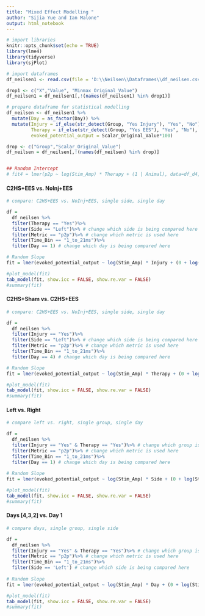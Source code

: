 ```yaml
---
title: "Mixed Effect Modelling "
author: "Sijia Yue and Ian Malone"
output: html_notebook
---
```



```r

# import libraries
knitr::opts_chunk$set(echo = TRUE)
library(lme4)
library(tidyverse)
library(sjPlot)

# import dataframes
df_neilsen1 <- read.csv(file = 'D:\\Neilsen\\Dataframes\\df_neilsen.csv')

drop1 <- c("X","Value", "Minmax_Original_Value")
df_neilsen1 = df_neilsen1[,!(names(df_neilsen1) %in% drop1)]

# prepare dataframe for statistical modelling
df_neilsen <- df_neilsen1 %>%
  mutate(Day = as_factor(Day)) %>% 
  mutate(Injury = if_else(str_detect(Group, "Yes Injury"), "Yes", "No"),
         Therapy = if_else(str_detect(Group, "Yes EES"), "Yes", "No"),
         evoked_potential_output = Scalar_Original_Value*100) 

drop <- c("Group","Scalar_Original_Value")
df_neilsen = df_neilsen[,!(names(df_neilsen) %in% drop)]


## Random Intercept
# fit4 = lmer(p2p ~ log(Stim_Amp) * Therapy + (1 | Animal), data=df_d4, REML = F)
```


#### C2HS+EES vs. NoInj+EES ####
```r

# compare: C2HS+EES vs. NoInj+EES, single side, single day

df = 
  df_neilsen %>% 
  filter(Therapy == "Yes")%>% 
  filter(Side == "Left")%>% # change which side is being compared here
  filter(Metric == "p2p")%>% # change which metric is used here
  filter(Time_Bin == "1_to_21ms")%>%
  filter(Day == 1) # change which day is being compared here

# Random Slope
fit = lmer(evoked_potential_output ~ log(Stim_Amp) * Injury + (0 + log(Stim_Amp) |Animal), data=df, REML = F)

#plot_model(fit)
tab_model(fit, show.icc = FALSE, show.re.var = FALSE)
#summary(fit)

```


#### C2HS+Sham vs. C2HS+EES ####
```r

# compare: C2HS+EES vs. NoInj+EES, single side, single day

df = 
  df_neilsen %>% 
  filter(Injury == "Yes")%>% 
  filter(Side == "Left")%>% # change which side is being compared here
  filter(Metric == "p2p")%>% # change which metric is used here
  filter(Time_Bin == "1_to_21ms")%>%
  filter(Day == 4) # change which day is being compared here

# Random Slope
fit = lmer(evoked_potential_output ~ log(Stim_Amp) * Therapy + (0 + log(Stim_Amp) |Animal), data=df, REML = F)

#plot_model(fit)
tab_model(fit, show.icc = FALSE, show.re.var = FALSE)
#summary(fit)

```


#### Left vs. Right ####
```r

# compare left vs. right, single group, single day

df = 
  df_neilsen %>% 
  filter(Injury == "Yes" & Therapy == "Yes")%>% # change which group is being compared here
  filter(Metric == "p2p")%>% # change which metric is used here
  filter(Time_Bin == "1_to_21ms")%>%
  filter(Day == 1) # change which day is being compared here
  
# Random Slope
fit = lmer(evoked_potential_output ~ log(Stim_Amp) * Side + (0 + log(Stim_Amp) |Animal), data=df, REML = F)

#plot_model(fit)
tab_model(fit, show.icc = FALSE, show.re.var = FALSE)
#summary(fit)
```


#### Days [4,3,2] vs. Day 1 ####
```r

# compare days, single group, single side

df = 
  df_neilsen %>% 
  filter(Injury == "Yes" & Therapy == "Yes")%>% # change which group is being compared here
  filter(Metric == "p2p")%>% # change which metric is used here
  filter(Time_Bin == "1_to_21ms")%>%
  filter(Side == 'Left') # change which side is being compared here
  
# Random Slope
fit = lmer(evoked_potential_output ~ log(Stim_Amp) * Day + (0 + log(Stim_Amp) |Animal), data=df, REML = F)

#plot_model(fit)
tab_model(fit, show.icc = FALSE, show.re.var = FALSE)
#summary(fit)
```






